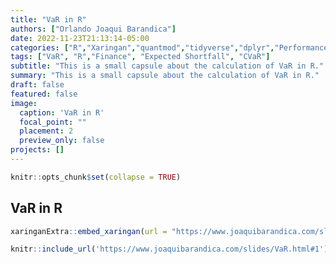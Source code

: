 ```yaml
---
title: "VaR in R"
authors: ["Orlando Joaqui Barandica"] 
date: 2022-11-23T21:13:14-05:00
categories: ["R","Xaringan","quantmod","tidyverse","dplyr","PerformanceAnalytics" ]
tags: ["VaR", "R","Finance", "Expected Shortfall", "CVaR"]
subtitle: "This is a small capsule about the calculation of VaR in R."
summary: "This is a small capsule about the calculation of VaR in R."
draft: false
featured: false
image:
  caption: 'VaR in R'
  focal_point: ""
  placement: 2
  preview_only: false
projects: []
---
```


```r
knitr::opts_chunk$set(collapse = TRUE)
```

## VaR in R

```r
xaringanExtra::embed_xaringan(url = "https://www.joaquibarandica.com/slides/VaR.html#1", ratio = "16:9")
```

```r
knitr::include_url('https://www.joaquibarandica.com/slides/VaR.html#1')
```
